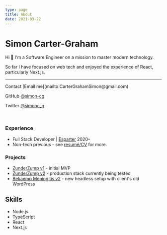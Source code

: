 ```yaml
---
type: page
title: About
date: 2021-03-22
---
```


# Simon Carter-Graham

Hi 👋 I'm a Software Engineer on a mission to master modern technology.

So far I have focused on web tech and enjoyed the experience of React, particularly Next.js.

---

<div>
  Contact [Email me](mailto:CarterGrahamSimon@gmail.com)

GitHub [@simon-cg](https://github.com/simon-cg)

Twitter [@simonc_g](https://twitter.com/simonc_g)

</div>

<br />

### Experience

- Full Stack Developer | [Esparter](http://www.esparter.com/) 2020–
- Non-tech previous - see [resumé/CV](https://www.canva.com/design/DAESwB8Qr68/LXXXbrRtHGN4AOAyBopuzA/view?utm_content=DAESwB8Qr68&utm_campaign=designshare&utm_medium=link&utm_source=publishsharelink) for more.

### Projects

- [ZunderZump v1](https://zunderzump.co.uk) - initial MVP
- [ZunderZump v2](https://zz-prod-client.vercel.app) - production stack currently being tested
- [Bekaemp Meningitis v2](https://bekaemp-meningitis-new-simon-cg.vercel.app) - new headless setup with client's old WordPress

## Skills

- Node.js
- TypeScript
- React
- Next.js
